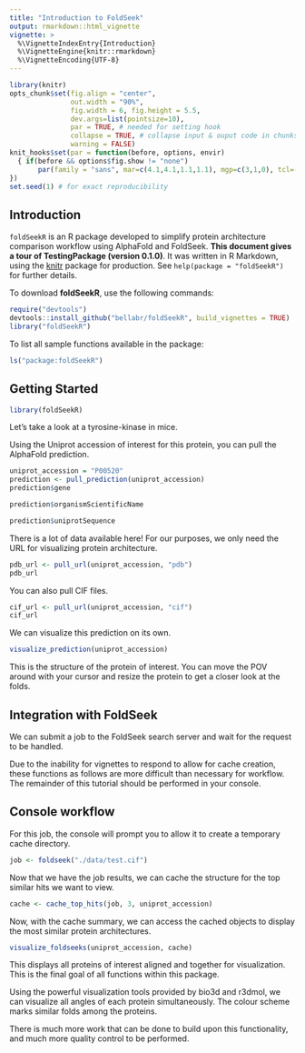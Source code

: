 ```yaml
---
title: "Introduction to FoldSeek"
output: rmarkdown::html_vignette
vignette: >
  %\VignetteIndexEntry{Introduction}
  %\VignetteEngine{knitr::rmarkdown}
  %\VignetteEncoding{UTF-8}
---
```


```r
library(knitr)
opts_chunk$set(fig.align = "center", 
               out.width = "90%",
               fig.width = 6, fig.height = 5.5,
               dev.args=list(pointsize=10),
               par = TRUE, # needed for setting hook 
               collapse = TRUE, # collapse input & ouput code in chunks
               warning = FALSE)
knit_hooks$set(par = function(before, options, envir)
  { if(before && options$fig.show != "none") 
       par(family = "sans", mar=c(4.1,4.1,1.1,1.1), mgp=c(3,1,0), tcl=-0.5)
})
set.seed(1) # for exact reproducibility
```

## Introduction

`foldSeekR` is an R package developed to simplify protein architecture comparison workflow using AlphaFold and FoldSeek. **This document gives a tour of TestingPackage (version 0.1.0)**. It was written in R Markdown, using the [knitr](https://cran.r-project.org/package=knitr) package for production. See `help(package = "foldSeekR")` for further details. 

To download **foldSeekR**, use the following commands:

``` r
require("devtools")
devtools::install_github("bellabr/foldSeekR", build_vignettes = TRUE)
library("foldSeekR")
```
To list all sample functions available in the package:
``` r
ls("package:foldSeekR")
```

## Getting Started

```r
library(foldSeekR)
```

Let's take a look at a tyrosine-kinase in mice.

Using the Uniprot accession of interest for this protein, you can pull the AlphaFold prediction.

```r
uniprot_accession = "P00520"
prediction <- pull_prediction(uniprot_accession)
prediction$gene
```

```r
prediction$organismScientificName
```

```r
prediction$uniprotSequence
```

There is a lot of data available here! For our purposes, we only need the URL for visualizing protein architecture.

```r
pdb_url <- pull_url(uniprot_accession, "pdb")
pdb_url
```

You can also pull CIF files.

```r
cif_url <- pull_url(uniprot_accession, "cif")
cif_url
```

We can visualize this prediction on its own.

```r
visualize_prediction(uniprot_accession)
```

This is the structure of the protein of interest. You can move the POV around with your cursor and resize the protein to get a closer look at the folds.

## Integration with FoldSeek

We can submit a job to the FoldSeek search server and wait for the request to be handled.

Due to the inability for vignettes to respond to allow for cache creation, these functions as follows are more difficult than necessary for workflow. The remainder of this tutorial should be performed in your console.

## Console workflow

For this job, the console will prompt you to allow it to create a temporary cache directory.

```r
job <- foldseek("./data/test.cif")
```

Now that we have the job results, we can cache the structure for the top similar hits we want to view.

```r
cache <- cache_top_hits(job, 3, uniprot_accession)
```

Now, with the cache summary, we can access the cached objects to display the most similar protein architectures.

```r
visualize_foldseeks(uniprot_accession, cache)
```

This displays all proteins of interest aligned and together for visualization. This is the final goal of all functions within this package.

Using the powerful visualization tools provided by bio3d and r3dmol, we can visualize all angles of each protein simultaneously. The colour scheme marks similar folds among the proteins.

There is much more work that can be done to build upon this functionality, and much more quality control to be performed.
